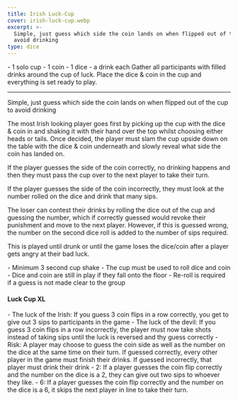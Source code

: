 ```yaml
---
title: Irish Luck-Cup
cover: irish-luck-cup.webp
excerpt: >-
  Simple, just guess which side the coin lands on when flipped out of the cup to
  avoid drinking
type: dice
---
```


<GameHero
  cover="/images/irish-luck-cup.webp"
  alt="Irish Luck-Cup"
/>

<GameSection title="Equipment" icon="/images/liquor.webp">
-   1 solo cup
-   1 coin
-   1 dice
-   a drink each
</GameSection>

<GameSection title="Setup" icon="/images/settings.webp">
Gather all participants with filled drinks around the cup of luck. Place the dice & coin in the cup and everything is set ready to play.

* * *
</GameSection>

<GameSection title="Aim of the Game" icon="/images/target.webp">
<p>Simple, just guess which side the coin lands on when flipped out of the cup to avoid drinking</p>
</GameSection>

<GameSection title="How to Play" icon="/images/question.webp">
The most Irish looking player goes first by picking up the cup with the dice & coin in and shaking it with their hand over the top whilst choosing either heads or tails. Once decided, the player must slam the cup upside down on the table with the dice & coin underneath and slowly reveal what side the coin has landed on.

If the player guesses the side of the coin correctly, no drinking happens and then they must pass the cup over to the next player to take their turn.

If the player guesses the side of the coin incorrectly, they must look at the number rolled on the dice and drink that many sips.

The loser can contest their drinks by rolling the dice out of the cup and guessing the number, which if correctly guessed would revoke their punishment and move to the next player. However, if this is guessed wrong, the number on the second dice roll is added to the number of sips required.

This is played until drunk or until the game loses the dice/coin after a player gets angry at their bad luck.
</GameSection>

<GameSection title="Rules" icon="/images/rules.webp">
-   Minimum 3 second cup shake
-   The cup must be used to roll dice and coin
-   Dice and coin are still in play if they fall onto the floor
-   Re-roll is required if a guess is not made clear to the group
</GameSection>

<GameSection title="Special Edition" icon="/images/special.webp">

<h4>Luck Cup XL</h4>

<p></p>
</GameSection>

<GameSection title="XL Rules:" icon="/images/question.webp">
-   The luck of the Irish: If you guess 3 coin flips in a row correctly, you get to give out 3 sips to participants in the game
-   The luck of the devil: If you guess 3 coin flips in a row incorrectly, the player must now take shots instead of taking sips until the luck is reversed and thy guess correctly
-   Risk: A player may choose to guess the coin side as well as the number on the dice at the same time on their turn. If guessed correctly, every other player in the game must finish their drinks. If guessed incorrectly, that player must drink their drink
-   2: If a player guesses the coin flip correctly and the number on the dice is a 2, they can give out two sips to whoever they like.
-   6: If a player guesses the coin flip correctly and the number on the dice is a 6, it skips the next player in line to take their turn.
</GameSection>

<ShareButtons title="Irish Luck-Cup" />

<FeedbackCard>
</FeedbackCard>
